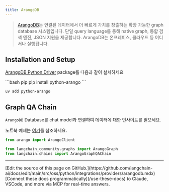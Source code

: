 ```yaml
---
title: ArangoDB
---
```


>[ArangoDB](https://github.com/arangodb/arangodb)는 연결된 데이터에서 더 빠르게 가치를 창출하는 확장 가능한 graph database 시스템입니다. 단일 query language를 통해 native graph, 통합 검색 엔진, JSON 지원을 제공합니다. ArangoDB는 온프레미스, 클라우드 등 어디서나 실행됩니다.

## Installation and Setup

[ArangoDB Python Driver](https://github.com/ArangoDB-Community/python-arango) package를 다음과 같이 설치하세요

<CodeGroup>
```bash pip
pip install python-arango
```

```bash uv
uv add python-arango
```
</CodeGroup>

## Graph QA Chain

`ArangoDB` Database를 chat model과 연결하여 데이터에 대한 인사이트를 얻으세요.

노트북 예제는 [여기](/oss/python/integrations/graphs/arangodb)를 참조하세요.

```python
from arango import ArangoClient

from langchain_community.graphs import ArangoGraph
from langchain.chains import ArangoGraphQAChain
```

---

<Callout icon="pen-to-square" iconType="regular">
    [Edit the source of this page on GitHub.](https://github.com/langchain-ai/docs/edit/main/src/oss/python/integrations/providers/arangodb.mdx)
</Callout>
<Tip icon="terminal" iconType="regular">
    [Connect these docs programmatically](/use-these-docs) to Claude, VSCode, and more via MCP for    real-time answers.
</Tip>
